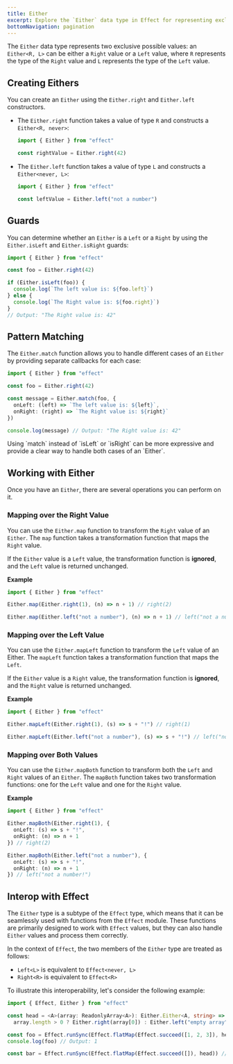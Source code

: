 ```yaml
---
title: Either
excerpt: Explore the `Either` data type in Effect for representing exclusive values using `Left` and `Right`. Learn to create Eithers, use guards for checking types, and perform pattern matching. Discover operations like mapping over `Right` and `Left` values, and understand interoperability with the `Effect` type. Master the expressive and versatile features of `Either` for error handling and result representation in your applications.
bottomNavigation: pagination
---
```


The `Either` data type represents two exclusive possible values: an `Either<R, L>` can be either a `Right` value or a `Left` value, where `R` represents the type of the `Right` value and `L` represents the type of the `Left` value.

## Creating Eithers

You can create an `Either` using the `Either.right` and `Either.left` constructors.

- The `Either.right` function takes a value of type `R` and constructs a `Either<R, never>`:

  ```ts twoslash
  import { Either } from "effect"

  const rightValue = Either.right(42)
  ```

- The `Either.left` function takes a value of type `L` and constructs a `Either<never, L>`:

  ```ts twoslash
  import { Either } from "effect"

  const leftValue = Either.left("not a number")
  ```

## Guards

You can determine whether an `Either` is a `Left` or a `Right` by using the `Either.isLeft` and `Either.isRight` guards:

```ts twoslash
import { Either } from "effect"

const foo = Either.right(42)

if (Either.isLeft(foo)) {
  console.log(`The left value is: ${foo.left}`)
} else {
  console.log(`The Right value is: ${foo.right}`)
}
// Output: "The Right value is: 42"
```

## Pattern Matching

The `Either.match` function allows you to handle different cases of an `Either` by providing separate callbacks for each case:

```ts twoslash
import { Either } from "effect"

const foo = Either.right(42)

const message = Either.match(foo, {
  onLeft: (left) => `The left value is: ${left}`,
  onRight: (right) => `The Right value is: ${right}`
})

console.log(message) // Output: "The Right value is: 42"
```

<Idea>
  Using `match` instead of `isLeft` or `isRight` can be more expressive and
  provide a clear way to handle both cases of an `Either`.
</Idea>

## Working with Either

Once you have an `Either`, there are several operations you can perform on it.

### Mapping over the Right Value

You can use the `Either.map` function to transform the `Right` value of an `Either`.
The `map` function takes a transformation function that maps the `Right` value.

If the `Either` value is a `Left` value, the transformation function is **ignored**, and the `Left` value is returned unchanged.

**Example**

```ts twoslash
import { Either } from "effect"

Either.map(Either.right(1), (n) => n + 1) // right(2)

Either.map(Either.left("not a number"), (n) => n + 1) // left("not a number")
```

### Mapping over the Left Value

You can use the `Either.mapLeft` function to transform the `Left` value of an Either. The `mapLeft` function takes a transformation function that maps the `Left`.

If the `Either` value is a `Right` value, the transformation function is **ignored**, and the `Right` value is returned unchanged.

**Example**

```ts twoslash
import { Either } from "effect"

Either.mapLeft(Either.right(1), (s) => s + "!") // right(1)

Either.mapLeft(Either.left("not a number"), (s) => s + "!") // left("not a number!")
```

### Mapping over Both Values

You can use the `Either.mapBoth` function to transform both the `Left` and `Right` values of an `Either`. The `mapBoth` function takes two transformation functions: one for the `Left` value and one for the `Right` value.

**Example**

```ts twoslash
import { Either } from "effect"

Either.mapBoth(Either.right(1), {
  onLeft: (s) => s + "!",
  onRight: (n) => n + 1
}) // right(2)

Either.mapBoth(Either.left("not a number"), {
  onLeft: (s) => s + "!",
  onRight: (n) => n + 1
}) // left("not a number!")
```

## Interop with Effect

The `Either` type is a subtype of the `Effect` type, which means that it can be seamlessly used with functions from the `Effect` module. These functions are primarily designed to work with `Effect` values, but they can also handle `Either` values and process them correctly.

In the context of `Effect`, the two members of the `Either` type are treated as follows:

- `Left<L>` is equivalent to `Effect<never, L>`
- `Right<R>` is equivalent to `Effect<R>`

To illustrate this interoperability, let's consider the following example:

```ts twoslash
import { Effect, Either } from "effect"

const head = <A>(array: ReadonlyArray<A>): Either.Either<A, string> =>
  array.length > 0 ? Either.right(array[0]) : Either.left("empty array")

const foo = Effect.runSync(Effect.flatMap(Effect.succeed([1, 2, 3]), head))
console.log(foo) // Output: 1

const bar = Effect.runSync(Effect.flatMap(Effect.succeed([]), head)) // throws "empty array"
```

